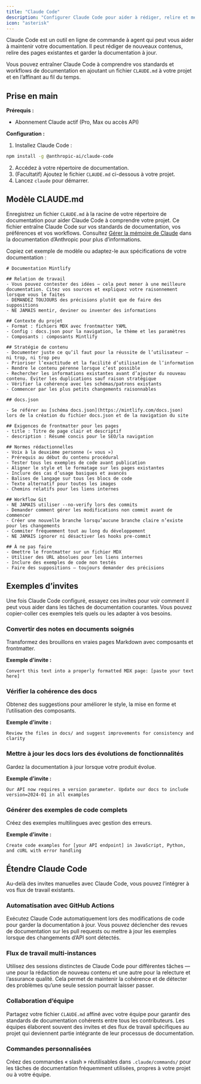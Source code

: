 ```yaml
---
title: "Claude Code"
description: "Configurer Claude Code pour aider à rédiger, relire et mettre à jour votre documentation"
icon: "asterisk"
---
```


Claude Code est un outil en ligne de commande à agent qui peut vous aider à maintenir votre documentation. Il peut rédiger de nouveaux contenus, relire des pages existantes et garder la documentation à jour.

Vous pouvez entraîner Claude Code à comprendre vos standards et workflows de documentation en ajoutant un fichier `CLAUDE.md` à votre projet et en l’affinant au fil du temps.

## Prise en main

**Prérequis :**
- Abonnement Claude actif (Pro, Max ou accès API)

**Configuration :**
1. Installez Claude Code :
  ```bash
  npm install -g @anthropic-ai/claude-code
  ```
2. Accédez à votre répertoire de documentation.
3. (Facultatif) Ajoutez le fichier `CLAUDE.md` ci-dessous à votre projet.
4. Lancez `claude` pour démarrer.

## Modèle CLAUDE.md

Enregistrez un fichier `CLAUDE.md` à la racine de votre répertoire de documentation pour aider Claude Code à comprendre votre projet. Ce fichier entraîne Claude Code sur vos standards de documentation, vos préférences et vos workflows. Consultez [Gérer la mémoire de Claude](https://docs.anthropic.com/en/docs/claude-code/memory) dans la documentation d’Anthropic pour plus d’informations.

Copiez cet exemple de modèle ou adaptez-le aux spécifications de votre documentation :

```mdx
# Documentation Mintlify

## Relation de travail
- Vous pouvez contester des idées — cela peut mener à une meilleure documentation. Citez vos sources et expliquez votre raisonnement lorsque vous le faites
- DEMANDEZ TOUJOURS des précisions plutôt que de faire des suppositions
- NE JAMAIS mentir, deviner ou inventer des informations

## Contexte du projet
- Format : fichiers MDX avec frontmatter YAML
- Config : docs.json pour la navigation, le thème et les paramètres
- Composants : composants Mintlify

## Stratégie de contenu
- Documenter juste ce qu’il faut pour la réussite de l’utilisateur — ni trop, ni trop peu
- Prioriser l’exactitude et la facilité d’utilisation de l’information
- Rendre le contenu pérenne lorsque c’est possible
- Rechercher les informations existantes avant d’ajouter du nouveau contenu. Éviter les duplications sauf raison stratégique
- Vérifier la cohérence avec les schémas/patrons existants
- Commencer par les plus petits changements raisonnables

## docs.json

- Se référer au [schéma docs.json](https://mintlify.com/docs.json) lors de la création du fichier docs.json et de la navigation du site

## Exigences de frontmatter pour les pages
- title : Titre de page clair et descriptif
- description : Résumé concis pour le SEO/la navigation

## Normes rédactionnelles
- Voix à la deuxième personne (« vous »)
- Prérequis au début du contenu procédural
- Tester tous les exemples de code avant publication
- Aligner le style et le formatage sur les pages existantes
- Inclure des cas d’usage basiques et avancés
- Balises de langage sur tous les blocs de code
- Texte alternatif pour toutes les images
- Chemins relatifs pour les liens internes

## Workflow Git
- NE JAMAIS utiliser --no-verify lors des commits
- Demander comment gérer les modifications non commit avant de commencer
- Créer une nouvelle branche lorsqu’aucune branche claire n’existe pour les changements
- Commiter fréquemment tout au long du développement
- NE JAMAIS ignorer ni désactiver les hooks pre-commit

## À ne pas faire
- Omettre le frontmatter sur un fichier MDX
- Utiliser des URL absolues pour les liens internes
- Inclure des exemples de code non testés
- Faire des suppositions — toujours demander des précisions
```

## Exemples d’invites

Une fois Claude Code configuré, essayez ces invites pour voir comment il peut vous aider dans les tâches de documentation courantes. Vous pouvez copier-coller ces exemples tels quels ou les adapter à vos besoins.

### Convertir des notes en documents soignés
Transformez des brouillons en vraies pages Markdown avec composants et frontmatter.

**Exemple d’invite :**
```text wrap
Convert this text into a properly formatted MDX page: [paste your text here]
```

### Vérifier la cohérence des docs
Obtenez des suggestions pour améliorer le style, la mise en forme et l’utilisation des composants.

**Exemple d’invite :**
```text wrap
Review the files in docs/ and suggest improvements for consistency and clarity
```

### Mettre à jour les docs lors des évolutions de fonctionnalités
Gardez la documentation à jour lorsque votre produit évolue.

**Exemple d’invite :**
```text wrap
Our API now requires a version parameter. Update our docs to include version=2024-01 in all examples
```

### Générer des exemples de code complets
Créez des exemples multilingues avec gestion des erreurs.

**Exemple d’invite :**
```text wrap
Create code examples for [your API endpoint] in JavaScript, Python, and cURL with error handling
```

## Étendre Claude Code

Au-delà des invites manuelles avec Claude Code, vous pouvez l’intégrer à vos flux de travail existants.

### Automatisation avec GitHub Actions
Exécutez Claude Code automatiquement lors des modifications de code pour garder la documentation à jour. Vous pouvez déclencher des revues de documentation sur les pull requests ou mettre à jour les exemples lorsque des changements d’API sont détectés.

### Flux de travail multi‑instances
Utilisez des sessions distinctes de Claude Code pour différentes tâches — une pour la rédaction de nouveau contenu et une autre pour la relecture et l’assurance qualité. Cela permet de maintenir la cohérence et de détecter des problèmes qu’une seule session pourrait laisser passer.

### Collaboration d’équipe
Partagez votre fichier `CLAUDE.md` affiné avec votre équipe pour garantir des standards de documentation cohérents entre tous les contributeurs. Les équipes élaborent souvent des invites et des flux de travail spécifiques au projet qui deviennent partie intégrante de leur processus de documentation.

### Commandes personnalisées
Créez des commandes « slash » réutilisables dans `.claude/commands/` pour les tâches de documentation fréquemment utilisées, propres à votre projet ou à votre équipe.
